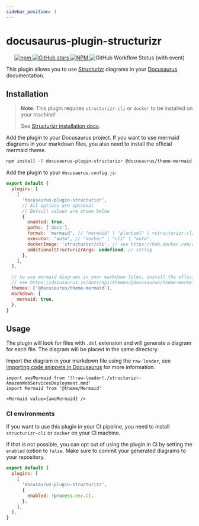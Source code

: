 ```yaml
---
sidebar_position: 1
---
```


# docusaurus-plugin-structurizr

<p align="center">
  <a href="https://www.npmjs.com/package/docusaurus-plugin-structurizr">
    <img
      alt="npm"
      src="https://img.shields.io/npm/v/docusaurus-plugin-structurizr?style=for-the-badge"
    />
  </a>
  <a href="https://github.com/TimKolberger/docusaurus-plugin-structurizr">
    <img
      alt="GitHub stars"
      src="https://img.shields.io/github/stars/TimKolberger/docusaurus-plugin-structurizr?logo=github&style=for-the-badge"
    />
  </a>
  <a href="https://github.com/TimKolberger/docusaurus-plugin-structurizr/blob/main/LICENSE.md">
    <img
      alt="NPM"
      src="https://img.shields.io/npm/l/docusaurus-plugin-structurizr?style=for-the-badge"
    />
  </a>
  <img
    alt="GitHub Workflow Status (with event)"
    src="https://img.shields.io/github/actions/workflow/status/TimKolberger/docusaurus-plugin-structurizr/release.yml?style=for-the-badge"
  />
</p>

This plugin allows you to use [Structurizr](https://structurizr.com/) diagrams in your
[Docusaurus](https://docusaurus.io/) documentation.

## Installation

> **Note**: This plugin requires `structurizr-cli` or `docker` to be installed on your machine!
>
> See [Structurizr installation docs](https://docs.structurizr.com/cli/installation).

Add the plugin to your Docusaurus project. If you want to use mermaid diagrams in your markdown
files, you also need to install the official mermaid theme.

```bash
npm install -D docusaurus-plugin-structurizr @docusaurus/theme-mermaid
```

Add the plugin to your `docusaurus.config.js`:

```js title="docusaurus.config.js"
export default {
  plugins: [
    [
      'docusaurus-plugin-structurizr',
      // All options are optional
      // Default values are shown below
      {
        enabled: true,
        paths: ['docs'],
        format: 'mermaid', // "mermaid" | "plantuml" | <structurizr-cli format: https://docs.structurizr.com/cli/export>
        executor: 'auto', // "docker" | "cli" | "auto",
        dockerImage: 'structurizr/cli', // see https://hub.docker.com/r/structurizr/cli
        additionalStructurizrArgs: undefined, // string
      },
    ],
  ],

  // to use mermaid diagrams in your markdown files, install the official mermaid theme
  // see https://docusaurus.io/docs/api/themes/@docusaurus/theme-mermaid
  themes: ['@docusaurus/theme-mermaid'],
  markdown: {
    mermaid: true,
  },
}
```

## Usage

The plugin will look for files with `.dsl` extension and will generate a diagram for each file. The
diagram will be placed in the same directory.

Import the diagram in your markdown file using the `raw-loader`, see
[importing code snippets in Docusaurus](https://docusaurus.io/docs/markdown-features/react#importing-code-snippets)
for more information.

```mdx
import awsMermaid from '!!raw-loader!./structurizr-AmazonWebServicesDeployment.mmd'
import Mermaid from '@theme/Mermaid'

<Mermaid value={awsMermaid} />
```

### CI environments

If you want to use this plugin in your CI pipeline, you need to install `structurizr-cli` or
`docker` on your CI machine.

If that is not possible, you can opt out of using the plugin in CI by setting the `enabled` option
to `false`. Make sure to commit your generated diagrams to your repository.

```js title="docusaurus.config.js"
export default {
  plugins: [
    [
      'docusaurus-plugin-structurizr',
      {
        enabled: !process.env.CI,
      },
    ],
  ],
}
```
